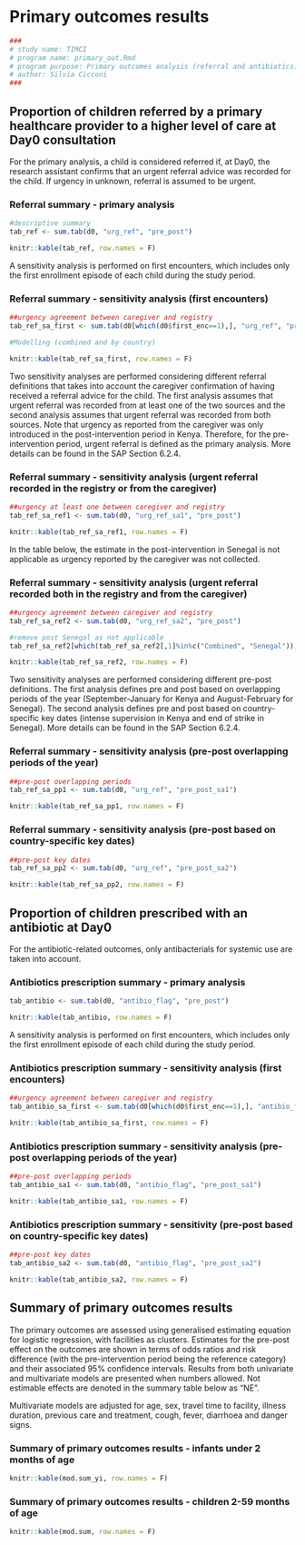 
# Primary outcomes results

```{r, include=params$log}
###
# study name: TIMCI
# program name: primary_out.Rmd  
# program purpose: Primary outcomes analysis (referral and antibiotics) 
# author: Silvia Cicconi  
###
```

## Proportion of children referred by a primary healthcare provider to a higher level of care at Day0 consultation

For the primary analysis, a child is considered referred if, at Day0, the research assistant confirms that an urgent referral advice was recorded for the child. If urgency in unknown, referral is assumed to be urgent.

### Referral summary - primary analysis

```{r REFERRALS PRIMARY ANALYSIS}

#descriptive summary
tab_ref <- sum.tab(d0, "urg_ref", "pre_post")

```

```{r, results='asis'}

knitr::kable(tab_ref, row.names = F) 

```


A sensitivity analysis is performed on first encounters, which includes only the first enrollment episode of each child during the study period. 

### Referral summary - sensitivity analysis (first encounters)

```{r REFERRAL SENSITIVITY ANALYSIS-FIRST ENCOUNTERS}

##urgency agreement between caregiver and registry
tab_ref_sa_first <- sum.tab(d0[which(d0$first_enc==1),], "urg_ref", "pre_post")

#Modelling (combined and by country)


```

```{r, results='asis'}

knitr::kable(tab_ref_sa_first, row.names = F) 

```

Two sensitivity analyses are performed considering different referral definitions that takes into account the caregiver confirmation of having received a referral advice for the child. The first analysis assumes that urgent referral was recorded from at least one of the two sources and the second analysis assumes that urgent referral was recorded from both sources. Note that urgency as reported from the caregiver was only introduced in the post-intervention period in Kenya. Therefore, for the pre-intervention period, urgent referral is defined as the primary analysis. More details can be found in the SAP Section 6.2.4. 

### Referral summary - sensitivity analysis (urgent referral recorded in the registry or from the caregiver)

```{r REFERRALS SENSITIVITY ANALYSES-REFERRAL DEFINITIONS1}

##urgency at least one between caregiver and registry
tab_ref_sa_ref1 <- sum.tab(d0, "urg_ref_sa1", "pre_post")

```


```{r, results='asis'}

knitr::kable(tab_ref_sa_ref1, row.names = F) 

```

In the table below, the estimate in the post-intervention in Senegal is not applicable as urgency reported by the caregiver was not collected.

### Referral summary - sensitivity analysis (urgent referral recorded both in the registry and from the caregiver)

```{r REFERRALS SENSITIVITY ANALYSES-REFERRAL DEFINITIONS2}

##urgency agreement between caregiver and registry
tab_ref_sa_ref2 <- sum.tab(d0, "urg_ref_sa2", "pre_post")

#remove post Senegal as not applicable
tab_ref_sa_ref2[which(tab_ref_sa_ref2[,1]%in%c("Combined", "Senegal")),3] <- "NA"

```

```{r, results='asis'}

knitr::kable(tab_ref_sa_ref2, row.names = F) 

```


Two sensitivity analyses are performed considering different pre-post definitions. The first analysis defines pre and post based on overlapping periods of the year (September-January for Kenya and August-February for Senegal). The second analysis defines pre and post based on country-specific key dates (intense supervision in Kenya and end of strike in Senegal). More details can be found in the SAP Section 6.2.4. 

### Referral summary - sensitivity analysis (pre-post overlapping periods of the year)

```{r REFERRALS SENSITIVITY ANALYSES-PREPOST DEFINITIONS1}

##pre-post overlapping periods
tab_ref_sa_pp1 <- sum.tab(d0, "urg_ref", "pre_post_sa1")

```

```{r, results='asis'}

knitr::kable(tab_ref_sa_pp1, row.names = F) 

```

### Referral summary - sensitivity analysis (pre-post based on country-specific key dates)

```{r REFERRALS SENSITIVITY ANALYSES-PREPOST DEFINITIONS2}

##pre-post key dates
tab_ref_sa_pp2 <- sum.tab(d0, "urg_ref", "pre_post_sa2")

```

```{r, results='asis'}

knitr::kable(tab_ref_sa_pp2, row.names = F) 

```


## Proportion of children prescribed with an antibiotic at Day0

For the antibiotic-related outcomes, only antibacterials for systemic use are taken into account.

### Antibiotics prescription summary - primary analysis

```{r ANTIBIOTICS PRESCRIPTION SUM}

tab_antibio <- sum.tab(d0, "antibio_flag", "pre_post")

```

```{r, results='asis'}

knitr::kable(tab_antibio, row.names = F) 

```

A sensitivity analysis is performed on first encounters, which includes only the first enrollment episode of each child during the study period. 

### Antibiotics prescription summary - sensitivity analysis (first encounters)

```{r ANTIBIOTICS SENSITIVITY ANALYSIS-FIRST ENCOUNTERS}

##urgency agreement between caregiver and registry
tab_antibio_sa_first <- sum.tab(d0[which(d0$first_enc==1),], "antibio_flag", "pre_post")

```

```{r, results='asis'}

knitr::kable(tab_antibio_sa_first, row.names = F) 

```

### Antibiotics prescription summary - sensitivity analysis (pre-post overlapping periods of the year)

```{r ANTIBIOTICS PRESCRIPTION-SENSITIVITY ANALYSIS1}

##pre-post overlapping periods
tab_antibio_sa1 <- sum.tab(d0, "antibio_flag", "pre_post_sa1")

```

```{r, results='asis'}

knitr::kable(tab_antibio_sa1, row.names = F) 

```

### Antibiotics prescription summary - sensitivity (pre-post based on country-specific key dates)

```{r ANTIBIOTICS PRESCRIPTION-SENSITIVITY ANALYSIS2}

##pre-post key dates
tab_antibio_sa2 <- sum.tab(d0, "antibio_flag", "pre_post_sa2")

```

```{r, results='asis'}

knitr::kable(tab_antibio_sa2, row.names = F) 

```

\newpage

## Summary of primary outcomes results

The primary outcomes are assessed using generalised estimating equation for logistic regression, with facilities as clusters. Estimates for the pre-post effect on the outcomes are shown in terms of odds ratios and risk difference (with the pre-intervention period being the reference category) and their associated 95% confidence intervals. Results from both univariate and multivariate models are presented when numbers allowed. Not estimable effects are denoted in the summary table below as "NE".

Multivariate models are adjusted for age, sex, travel time to facility, illness duration, previous care and treatment, cough, fever, diarrhoea and danger signs.



### Summary of primary outcomes results - infants under 2 months of age

```{r, results='asis'}

knitr::kable(mod.sum_yi, row.names = F)

```



### Summary of primary outcomes results - children 2-59 months of age

```{r, results='asis'}

knitr::kable(mod.sum, row.names = F)

```


















